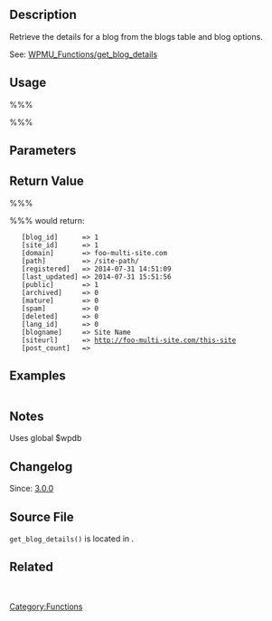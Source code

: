 == Description ==

Retrieve the details for a blog from the blogs table and blog options.

See: [[WPMU_Functions/get_blog_details]] 

== Usage ==
%%%<?php get_blog_details( $fields, $get_all ); ?>%%%
== Parameters ==
{{Parameter|$fields|int&#124;string&#124;array|A blog ID, a blog slug, or an array of fields to query against. If not specified the current blog ID is used.|optional|null}}
{{Parameter|$get_all|boolean|Whether to retrieve all details or only the details in the blogs table.|optional|true}}

== Return Value ==
%%%<?php get_blog_details(1); ?> %%% would return:
    [blog_id]      =&gt; 1
    [site_id]      =&gt; 1
    [domain]       =&gt; foo-multi-site.com
    [path]         =&gt; /site-path/
    [registered]   =&gt; 2014-07-31 14:51:09
    [last_updated] =&gt; 2014-07-31 15:51:56
    [public]       =&gt; 1
    [archived]     =&gt; 0
    [mature]       =&gt; 0
    [spam]         =&gt; 0
    [deleted]      =&gt; 0
    [lang_id]      =&gt; 0
    [blogname]     =&gt; Site Name
    [siteurl]      =&gt; http://foo-multi-site.com/this-site
    [post_count]   =&gt; 
{{Return||WP_Object_Cache object|Blog details}}

== Examples ==
<pre></pre>

== Notes ==
Uses global $wpdb

== Changelog ==
Since: [[Version 3.0|3.0.0]]

==Source File==
<tt>get_blog_details()</tt> is located in {{Trac|wp-includes/ms-blogs.php}}.

== Related ==
&nbsp;

{{Tag Footer}}

[[Category:Functions]]